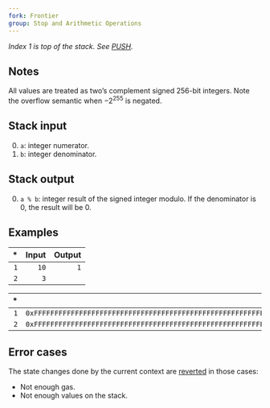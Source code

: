 ```yaml
---
fork: Frontier
group: Stop and Arithmetic Operations
---
```


*Index 1 is top of the stack. See [PUSH](/#60).*

## Notes

All values are treated as two’s complement signed 256-bit integers. Note the overflow semantic when −2<sup>255</sup> is negated.

## Stack input

0. `a`: integer numerator.
1. `b`: integer denominator.

## Stack output

0. `a % b`: integer result of the signed integer modulo. If the denominator is 0, the result will be 0.

## Examples

| * | Input | Output |
|--:|------:|-------:|
| `1` | `10` | `1` |
| `2` | `3` | |

| * | Input | Output |
|--:|------:|-------:|
| `1` | `0xFFFFFFFFFFFFFFFFFFFFFFFFFFFFFFFFFFFFFFFFFFFFFFFFFFFFFFFFFFFFFFF8` | `0xFFFFFFFFFFFFFFFFFFFFFFFFFFFFFFFFFFFFFFFFFFFFFFFFFFFFFFFFFFFFFFFE` |
| `2` | `0xFFFFFFFFFFFFFFFFFFFFFFFFFFFFFFFFFFFFFFFFFFFFFFFFFFFFFFFFFFFFFFFD` | |

## Error cases

The state changes done by the current context are [reverted](#FD) in those cases:
- Not enough gas.
- Not enough values on the stack.
